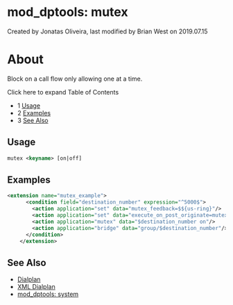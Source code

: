 
# mod_dptools: mutex 

 Created by  Jonatas Oliveira, last modified by  Brian West on 2019.07.15

# About

Block on a call flow only allowing one at a time.

  
Click here to expand Table of Contents

* 1 [Usage](#usage)
* 2 [Examples](#examples)
* 3 [See Also](#see-also)

## Usage

```xml
mutex <keyname> [on|off]
```

## Examples

```xml
<extension name="mutex_example">                                                                                                                            
      <condition field="destination_number" expression="^5000$">                                                                                                
        <action application="set" data="mutex_feedback=$${us-ring}"/>                                                                                           
        <action application="set" data="execute_on_post_originate=mutex $destination_number off "/>                                                             
        <action application="mutex" data="$destination_number on"/>                                                                                             
        <action application="bridge" data="group/$destination_number"/>                                                                                         
      </condition>                                                                                                                                              
    </extension> 
```

## See Also

* [Dialplan](../../Dialplan/index.mdx#0-about)
* [XML Dialplan](../../Dialplan/XML-Dialplan/index.mdx#why)
* [mod\_dptools: system](./6586650.mdx#about)


